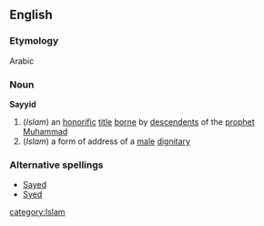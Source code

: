 ==English==
===Etymology===
Arabic
===Noun===
{{wikipedia}}
'''Sayyid'''
#(''Islam'') an [[honorific]] [[title]] [[borne]] by [[descendent]]s of the [[prophet]] [[Muhammad]]
#(''Islam'') a form of address of a [[male]] [[dignitary]]
===Alternative spellings===
*[[Sayed]]
*[[Syed]]
[[category:Islam]]